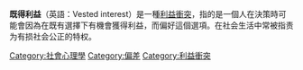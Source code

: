{{Unreferenced|time=2016-06-12T03:00:18+00:00}}
{{about|行為學詞彙|社會正義詞彙|社會特權}}
'''既得利益'''（英語：Vested interest）是一種[[利益衝突|利益衝突]]，指的是一個人在決策時可能會因為在既有選擇下有機會獲得利益，而偏好這個選項。在社会生活中常被指责为有损社会公正的特权。

{{fact|既得利益不一定是現在就已經有的利益，也可是若制度不變，該人或群體可以得到的。例如某地公務員有「論資排輩」制度，某人只需到達某個年齡即可得到某種職位；若在某些人已等了半輩子的情況之下改變這個制度，某人雖仍未得到該職位，仍可說是觸動了其既得利益。}}

{{or|既得利益阶层和集团是指在市场经济环境下，依靠与上层建筑之间的关系，长期或大量获取远高于市场平均水平的收入或收益，并形成核心利益一致的利益共同体。}}


[[Category:社會心理學|Category:社會心理學]]
[[Category:偏差|Category:偏差]]
[[Category:利益衝突|Category:利益衝突]]